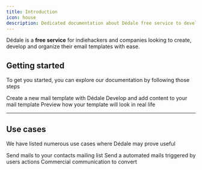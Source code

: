 ```yaml
---
title: Introduction
icon: house
description: Dedicated documentation about Dédale free service to develop mail templates
---
```


Dédale is a **free service** for indiehackers and companies looking to create, develop and organize their email templates with ease.

## Getting started

To get you started, you can explore our documentation by following those steps

<CardGroup cols={3}>
  <Card
    title="Create"
    icon="circle-1"
    href="/dedale/getting-started/create-a-template"
  >
    Create a new mail template with Dédale
  </Card>
  <Card
    title="Develop"
    icon="circle-2"
    href="/dedale/getting-started/edit-code"
  >
    Develop and add content to your mail template
  </Card>
  <Card
    title="Preview"
    icon="circle-3"
    href="/dedale/getting-started/variables"
  >
    Preview how your template will look in real life
  </Card>
</CardGroup>

---

## Use cases

We have listed numerous use cases where Dédale may prove useful

<CardGroup cols={3}>
  <Card
    title="Mailing"
    icon="megaphone"
    href="/dedale/use-cases/mailing"
  >
    Send mails to your contacts mailing list
  </Card>
  <Card
    title="Transactional mail"
    icon="gear"
    href="/dedale/use-cases/transactional-mail"
  >
    Send a automated mails triggered by users actions
  </Card>
  <Card
    title="Retargeting"
    icon="bullseye-pointer"
    href="/dedale/use-cases/retargeting"
  >
    Commercial communication to convert
  </Card>
</CardGroup>
